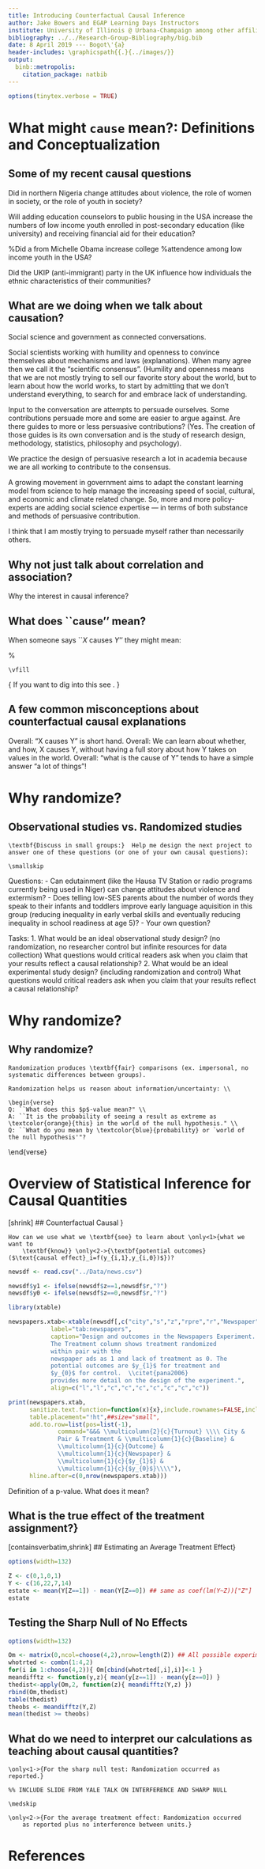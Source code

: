 ```yaml
---
title: Introducing Counterfactual Causal Inference
author: Jake Bowers and EGAP Learning Days Instructors
institute: University of Illinois @ Urbana-Champaign among other affiliations
bibliography: ../../Research-Group-Bibliography/big.bib
date: 8 April 2019 --- Bogot\'{a}
header-includes: \graphicspath{{.}{../images/}}
output:
  binb::metropolis:
    citation_package: natbib    
---
```


\newcommand{\bX}{\mathbf{X}}
\newcommand{\bZ}{\mathbf{Z}}
\newcommand{\bz}{\mathbf{z}}
\newcommand{\bbeta}{\boldsymbol{\beta}}
\newcommand{\bSigma}{\boldsymbol{\Sigma}}


```r
options(tinytex.verbose = TRUE)
```


# What might `cause` **mean**?: Definitions and Conceptualization

## Some of my recent causal questions

Did \href{https://youtu.be/RgYIGLNdy9I}{a new Hausa television station} in
northern Nigeria change attitudes about violence, the role of women in
society, or the role of youth in society?


\only<2>{
\centering \includegraphics[width=.7\textwidth]{Arewa_pic1.png}}

\medskip

Will adding education counselors to public housing in the USA increase
the numbers of low
income youth enrolled in post-secondary education (like university)
and receiving financial aid for their education?

\only<3>{
\centering \includegraphics[width=.4\textwidth]{hudamps.pdf}}

%Did a \href{https://vine.co/v/ibQ1KIIadve}{short video message} from Michelle Obama increase college
%attendence among low income youth in the USA?

\medskip

Did the UKIP (anti-immigrant) party in the UK influence how individuals
\textbf{see} the ethnic characteristics of their communities?

\only<4>{
\centering \includegraphics[width=.5\textwidth]{beslondonmaps.pdf}}


## What are we doing when we talk about causation?

Social science and government as connected conversations.

Social scientists working with humility and openness to convince themselves about mechanisms and laws (explanations). When many agree then we call it the "scientific consensus".  (Humility and openness means that we are not mostly trying to sell our favorite story about the world, but to learn about how the world works, to start by admitting that we don't understand everything, to search for and embrace lack of understanding.

Input to the conversation are attempts to persuade ourselves. Some contributions persuade more and some are easier to argue against. Are there guides to more or less persuasive contributions? (Yes. The creation of those guides is its own conversation and is the study of research design, methodology, statistics, philosophy and psychology).

We practice the design of persuasive research a lot in academia because we are all working to contribute to the consensus.

A growing movement in government aims to adapt the constant learning model from science to help manage the increasing speed of social, cultural, and economic and climate related change. So, more and more policy-experts are adding social science expertise --- in terms of both substance and methods of persuasive contribution.

I think that I am mostly trying to persuade myself rather than necessarily others. 


## Why not just talk about correlation and association?

Why the interest in causal inference?

## What does ``cause'' mean?

When someone says ``$X$ causes $Y$'' they might mean:

\begin{description}
	\item[Persistent association]<1-> ``We always/mostly see $Y=1$ when $X=1$
		and $Y=0$ when $X=0$.''
	\item[Counterfactual Difference]<2-> ``If  $X$ had not been this value, then $Y$
		would not have been that value.''
	\item[Difference after manipulation]<3-> ``When we change $X$ from one
		value to another value, then $Y$ changes from one value to
		another value.'' (establishes causal
		priority of $X$ over $Y$, implied that $Y$ would not have changed.).
	\item[Difference after operation of a mechanism]<4-> ``Once upon a
		time $A$ changed $X$, and then one day $X$ changed $B$, and
		because of that $B$
		changed $C$, and finally $C$ changed $Y$.''
	\item[other\ldots]
\end{description}

%\only<5->{Most randomized experiments combine the manipulation and counterfactual definitions.}


\only<6->{Difference research designs help us \textbf{make the case} for a
	\textbf{claim} that ``$X$ causes $Y$'' more or less strongly given
different conceptualizations.

\medskip

Often, \textbf{experiments} aim to \textbf{manipulate} (\textbf{by
randomization}) parts of
expected/theoretical mechanisms to reveal counter-factuals rather than aim to document persistent
and wide-spread association.

}

	\vfill

\footnotesize{
\emph{Extra:} If you want to dig into this see \citet{brady2008cae}.
\url{http://egap.org/resources/guides/causality/}
}




## A few common misconceptions about counterfactual causal explanations

Overall: "X causes Y" is short hand.
Overall: We can learn about whether, and how, X causes Y, without having a full story about how Y takes on values in the world.
Overall: "what is the cause of Y" tends to have a simple answer "a lot of things"! 

\begin{itemize}
\item "X causes Y" need not imply that W and V do not cause Y. "X causes Y" just means that X is a part of the story, not the whole story. (The whole story is not necessary in order to learn about whether X causes Y).
\item We can establish that X causes Y without knowing mechanism. The mechanism can be complex, it can involve probability: X causes Y sometimes because of A and sometimes because of B. 
\item Counterfactual causation does not require "spatiotemporally continuous sequence of causal intermediates". \cite{holland:1986}: Person A plans event Y. Person B's action would stop Y (say, a random bump from a stranger). Person C doesn't know about Person A or action Y but stops B (maybe thinks B is going to trip). So, Person A does action Y. And Person C causes action Y (without Person C's action, Y would not have occurred). 
\item "X causes Y" can mean "With X, probability of Y is higher than would be without X." or "Without X there is no Y." Either is compatible with the counterfactual idea.
\item Correlation is not causation: Favorite examples? 
\item "X causes Y" requires a \textbf{context}: matches cause flame but require oxygen; small classrooms improve test scores but require experienced teachers and funding.
\item "X causes Y" is a statement about what didn't happen: "If X had not operated, occurred, then Y would not have occurred." (More about the fundamental problem of counterfactual causation later)

\end{itemize}



# Why randomize?


## Observational studies vs. Randomized studies

	\textbf{Discuss in small groups:}  Help me design the next project to
	answer one of these questions (or one of your own causal questions):

	\smallskip

Questions:
  - Can edutainment (like the Hausa TV Station or radio programs currently being used in Niger) can change attitudes about violence and extermism?
  - Does telling low-SES parents about the number of words they speak to their infants and toddlers  improve early language aquisition in this group (reducing inequality in early verbal skills and eventually reducing inequality in school readiness at age 5)? 
  - Your own question?

Tasks:
  1. What would be an ideal observational study design? (no
randomization, no researcher control but infinite resources for data
collection) What questions would critical readers ask when you claim that your
results reflect a causal relationship?
  2. What would be an ideal experimental study design? (including
	randomization and control)  What questions would critical readers ask when you claim that your
	results reflect a causal relationship?


# Why randomize?


## Why randomize?

	Randomization produces \textbf{fair} comparisons (ex. impersonal, no
	systematic differences between groups).

	Randomization helps us reason about information/uncertainty: \\

	\begin{verse}
	Q: ``What does this $p$-value mean?" \\
	A: ``It is the probability of seeing a result as extreme as
	\textcolor{orange}{this} in the world of the null hypothesis." \\
	Q: ``What do you mean by \textcolor{blue}{probability} or `world of
	the null hypothesis'"?
\end{verse}


# Overview of Statistical Inference for Causal Quantities

[shrink]
	## Counterfactual Causal \textcolor{orange}{Inference}}

	How can we use what we \textbf{see} to learn about \only<1>{what we want to
		\textbf{know}} \only<2->{\textbf{potential outcomes} ($\text{causal effect}_i=f(y_{i,1},y_{i,0})$})?


```r
newsdf <- read.csv("../Data/news.csv")
```

```r
newsdf$y1 <- ifelse(newsdf$z==1,newsdf$r,"?")
newsdf$y0 <- ifelse(newsdf$z==0,newsdf$r,"?")

library(xtable)

newspapers.xtab<-xtable(newsdf[,c("city","s","z","rpre","r","Newspaper","y1","y0")],
			label="tab:newspapers",
			caption="Design and outcomes in the Newspapers Experiment.
			The Treatment column shows treatment randomized
			within pair with the
			newspaper ads as 1 and lack of treatment as 0. The
			potential outcomes are $y_{1}$ for treatment and
			$y_{0}$ for control.  \\citet{pana2006}
			provides more detail on the design of the experiment.",
			align=c("l","l","c","c","c","c","c","c","c"))
```

```r
print(newspapers.xtab,
      sanitize.text.function=function(x){x},include.rownames=FALSE,include.colnames=FALSE,
      table.placement="!ht",##size="small",
      add.to.row=list(pos=list(-1),
		      command="&&& \\multicolumn{2}{c}{Turnout} \\\\ City &
		      Pair & Treatment & \\multicolumn{1}{c}{Baseline} &
		      \\multicolumn{1}{c}{Outcome} &
		      \\multicolumn{1}{c}{Newspaper} &
		      \\multicolumn{1}{c}{$y_{1}$} &
		      \\multicolumn{1}{c}{$y_{0}$}\\\\"),
      hline.after=c(0,nrow(newspapers.xtab)))
```

\only<3>{\textbf{\emph{Small group exercise:}} \textbf{Can you think of
		\textcolor{orange}{more than one way} to learn about the
		counterfactual causal effect of treatment using what we
		observe from an experiment?}}



Definition of a p-value. What does it mean?


## What is the true effect of the treatment assignment?}

  \only<1>{
    \includegraphics[width=.8\textwidth]{cartoonNeymanBayesFisherCropped.pdf} }
  \only<2>{ \includegraphics[width=.8\textwidth]{cartoon3ATENeyman.pdf} }
  \only<3>{ \includegraphics[width=.8\textwidth]{cartoonBayes.pdf} }
  \only<4>{ \includegraphics[width=.8\textwidth]{cartoon4Fisher.pdf} }

\vfill

  \only<5->{See also \citet{pearl:2000a} and also
	  \cite{richardson2013single}. For more on the potential outcomes
	  approach see \cite{imbens2015causal}. }



[containsverbatim,shrink]
  ## Estimating an Average Treatment Effect}

```r
options(width=132)
```

```r
Z <- c(0,1,0,1)
Y <- c(16,22,7,14)
estate <- mean(Y[Z==1]) - mean(Y[Z==0]) ## same as coef(lm(Y~Z))["Z"]
estate
```



## Testing the Sharp Null of No Effects

```r
options(width=132)
```

```r
Om <- matrix(0,ncol=choose(4,2),nrow=length(Z)) ## All possible experiments
whotrted <- combn(1:4,2)
for(i in 1:choose(4,2)){ Om[cbind(whotrted[,i],i)]<-1 }
meandifftz <- function(y,z){ mean(y[z==1]) - mean(y[z==0]) }
thedist<-apply(Om,2, function(z){ meandifftz(Y,z) })
rbind(Om,thedist)
table(thedist)
theobs <- meandifftz(Y,Z)
mean(thedist >= theobs)
```

## What do we need to interpret our calculations as teaching about causal quantities?

	\only<1->{For the sharp null test: Randomization occurred as
	reported.}

	%% INCLUDE SLIDE FROM YALE TALK ON INTERFERENCE AND SHARP NULL

	\medskip

	\only<2->{For the average treatment effect: Randomization occurred
		as reported plus no interference between units.}


# References
